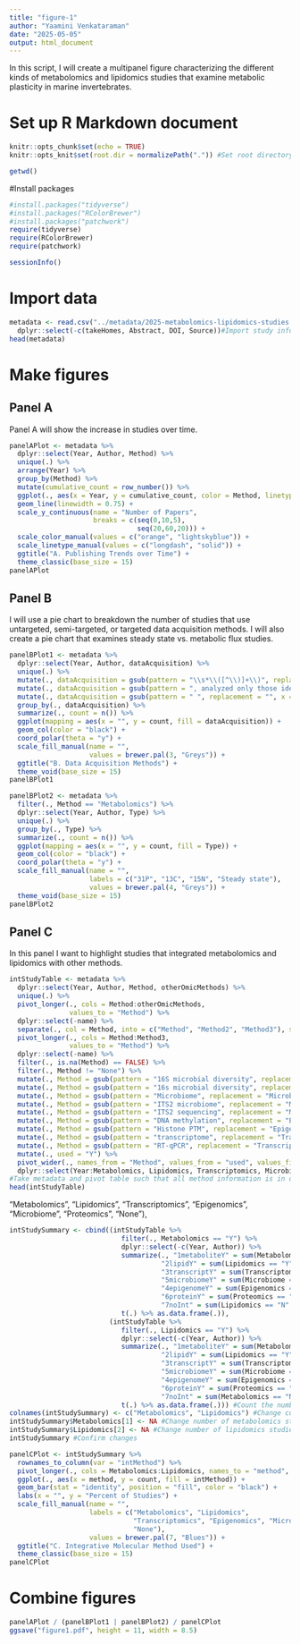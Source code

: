 ```yaml
---
title: "figure-1"
author: "Yaamini Venkataraman"
date: "2025-05-05"
output: html_document
---
```


In this script, I will create a multipanel figure characterizing the different kinds of metabolomics and lipidomics studies that examine metabolic plasticity in marine invertebrates.

# Set up R Markdown document

```r
knitr::opts_chunk$set(echo = TRUE)
knitr::opts_knit$set(root.dir = normalizePath(".")) #Set root directory
```

```r
getwd()
```

#Install packages

```r
#install.packages("tidyverse")
#install.packages("RColorBrewer")
#install.packages("patchwork")
require(tidyverse)
require(RColorBrewer)
require(patchwork)
```

```r
sessionInfo()
```

# Import data

```r
metadata <- read.csv("../metadata/2025-metabolomics-lipidomics-studies.csv", header = TRUE, col.names = c("Year", "Author", "Title", "Species", "Phyllum", "Stressor", "Method", "dataAcquisition", "Platform", "Type", "statisticalMethods", "enrichmentMethod", "physTraits", "otherOmicMethods", "integrativeAnalysis", "takeHomes", "Abstract", "DOI", "Source")) %>%
  dplyr::select(-c(takeHomes, Abstract, DOI, Source))#Import study information. Change column names to be simple where appropriate. Remove columns that will not be used for figures
head(metadata)
```

# Make figures

## Panel A

Panel A will show the increase in studies over time.

```r
panelAPlot <- metadata %>%
  dplyr::select(Year, Author, Method) %>%
  unique(.) %>%
  arrange(Year) %>%
  group_by(Method) %>%
  mutate(cumulative_count = row_number()) %>%
  ggplot(., aes(x = Year, y = cumulative_count, color = Method, linetype = Method)) +
  geom_line(linewidth = 0.75) +
  scale_y_continuous(name = "Number of Papers",
                     breaks = c(seq(0,10,5),
                                seq(20,60,20))) +
  scale_color_manual(values = c("orange", "lightskyblue")) +
  scale_linetype_manual(values = c("longdash", "solid")) +
  ggtitle("A. Publishing Trends over Time") +
  theme_classic(base_size = 15)
panelAPlot
```

## Panel B

I will use a pie chart to breakdown the number of studies that use untargeted, semi-targeted, or targeted data acquisition methods. I will also create a pie chart that examines steady state vs. metabolic flux studies.

```r
panelBPlot1 <- metadata %>%
  dplyr::select(Year, Author, dataAcquisition) %>%
  unique(.) %>%
  mutate(., dataAcquisition = gsub(pattern = "\\s*\\([^\\)]+\\)", replacement = "", x = dataAcquisition)) %>%
  mutate(., dataAcquisition = gsub(pattern = ", analyzed only those identified in database", replacement = "", x = dataAcquisition)) %>%
  mutate(., dataAcquisition = gsub(pattern = " ", replacement = "", x = dataAcquisition)) %>%
  group_by(., dataAcquisition) %>%
  summarize(., count = n()) %>%
  ggplot(mapping = aes(x = "", y = count, fill = dataAcquisition)) +
  geom_col(color = "black") +
  coord_polar(theta = "y") +
  scale_fill_manual(name = "",
                    values = brewer.pal(3, "Greys")) +
  ggtitle("B. Data Acquisition Methods") +
  theme_void(base_size = 15)
panelBPlot1
```

```r
panelBPlot2 <- metadata %>%
  filter(., Method == "Metabolomics") %>%
  dplyr::select(Year, Author, Type) %>%
  unique(.) %>%
  group_by(., Type) %>%
  summarize(., count = n()) %>%
  ggplot(mapping = aes(x = "", y = count, fill = Type)) +
  geom_col(color = "black") +
  coord_polar(theta = "y") +
  scale_fill_manual(name = "",
                    labels = c("31P", "13C", "15N", "Steady state"),
                    values = brewer.pal(4, "Greys")) +
  theme_void(base_size = 15)
panelBPlot2
```

## Panel C

In this panel I want to highlight studies that integrated metabolomics and lipidomics with other methods.

```r
intStudyTable <- metadata %>%
  dplyr::select(Year, Author, Method, otherOmicMethods) %>%
  unique(.) %>%
  pivot_longer(., cols = Method:otherOmicMethods,
               values_to = "Method") %>%
  dplyr::select(-name) %>%
  separate(., col = Method, into = c("Method", "Method2", "Method3"), sep = ", ") %>%
  pivot_longer(., cols = Method:Method3,
               values_to = "Method") %>%
  dplyr::select(-name) %>%
  filter(., is.na(Method) == FALSE) %>%
  filter(., Method != "None") %>%
  mutate(., Method = gsub(pattern = "16S microbial diversity", replacement = "Microbiome", x = Method)) %>%
  mutate(., Method = gsub(pattern = "16s microbial diversity", replacement = "Microbiome", x = Method)) %>%
  mutate(., Method = gsub(pattern = "Microbiome", replacement = "Microbiome", x = Method)) %>%
  mutate(., Method = gsub(pattern = "ITS2 microbiome", replacement = "Microbiome", x = Method)) %>%
  mutate(., Method = gsub(pattern = "ITS2 sequencing", replacement = "Microbiome", x = Method)) %>%
  mutate(., Method = gsub(pattern = "DNA methylation", replacement = "Epigenomics", x = Method)) %>%
  mutate(., Method = gsub(pattern = "Histone PTM", replacement = "Epigenomics", x = Method)) %>%
  mutate(., Method = gsub(pattern = "transcriptome", replacement = "Transcriptomics", x = Method)) %>%
  mutate(., Method = gsub(pattern = "RT-qPCR", replacement = "Transcriptomics", x = Method)) %>%
  mutate(., used = "Y") %>%
  pivot_wider(., names_from = "Method", values_from = "used", values_fill = "N") %>%
  dplyr::select(Year:Metabolomics, Lipidomics, Transcriptomics, Microbiome, Epigenomics, Proteomics)
#Take metadata and pivot table such that all method information is in one column. Separate entries with multiple methods into different columns, then pivot. Add a column indicating that particular method was used. Pivot dataframe wider, filling in "N" for "NA".
head(intStudyTable)
```

"Metabolomics", "Lipidomics",
"Transcriptomics", "Epigenomics", "Microbiome", "Proteomics",
"None"),

```r
intStudySummary <- cbind((intStudyTable %>%
                            filter(., Metabolomics == "Y") %>%
                            dplyr::select(-c(Year, Author)) %>%
                            summarize(., "1metaboliteY" = sum(Metabolomics == "Y"),
                                      "2lipidY" = sum(Lipidomics == "Y"),
                                      "3transcriptY" = sum(Transcriptomics == "Y"),
                                      "5microbiomeY" = sum(Microbiome == "Y"),
                                      "4epigenomeY" = sum(Epigenomics == "Y"),
                                      "6proteinY" = sum(Proteomics == "Y"),
                                      "7noInt" = sum(Lipidomics == "N" & Transcriptomics == "N" & Microbiome == "N" & Epigenomics == "N" & Proteomics == "N")) %>%
                            t(.) %>% as.data.frame(.)),
                         (intStudyTable %>%
                            filter(., Lipidomics == "Y") %>%
                            dplyr::select(-c(Year, Author)) %>%
                            summarize(., "1metaboliteY" = sum(Metabolomics == "Y"),
                                      "2lipidY" = sum(Lipidomics == "Y"),
                                      "3transcriptY" = sum(Transcriptomics == "Y"),
                                      "5microbiomeY" = sum(Microbiome == "Y"),
                                      "4epigenomeY" = sum(Epigenomics == "Y"),
                                      "6proteinY" = sum(Proteomics == "Y"),
                                      "7noInt" = sum(Metabolomics == "N" & Transcriptomics == "N" & Microbiome == "N" & Epigenomics == "N" & Proteomics == "N")) %>%
                            t(.) %>% as.data.frame(.))) #Count the number of metabolomics or lipidomics studies that use other methods, and use cbind to combine.
colnames(intStudySummary) <- c("Metabolomics", "Lipidomics") #Change column names
intStudySummary$Metabolomics[1] <- NA #Change number of metabolomics studies to NA
intStudySummary$Lipidomics[2] <- NA #Change number of lipidomics studies to NA
intStudySummary #Confirm changes
```

```r
panelCPlot <- intStudySummary %>%
  rownames_to_column(var = "intMethod") %>%
  pivot_longer(., cols = Metabolomics:Lipidomics, names_to = "method", values_to = "count") %>%
  ggplot(., aes(x = method, y = count, fill = intMethod)) +
  geom_bar(stat = "identity", position = "fill", color = "black") +
  labs(x = "", y = "Percent of Studies") +
  scale_fill_manual(name = "",
                    labels = c("Metabolomics", "Lipidomics",
                               "Transcriptomics", "Epigenomics", "Microbiome", "Proteomics",
                               "None"),
                    values = brewer.pal(7, "Blues")) +
  ggtitle("C. Integrative Molecular Method Used") +
  theme_classic(base_size = 15)
panelCPlot
```

# Combine figures

```r
panelAPlot / (panelBPlot1 | panelBPlot2) / panelCPlot
ggsave("figure1.pdf", height = 11, width = 8.5)
```

